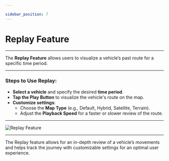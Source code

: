 ```yaml
---

sidebar_position: 7
---
```


# Replay Feature  

---

The **Replay Feature** allows users to visualize a vehicle’s past route for a specific time period.

---

### **Steps to Use Replay**:

- **Select a vehicle** and specify the desired **time period**.
- **Tap the Play Button** to visualize the vehicle's route on the map.
- **Customize settings**:
  - Choose the **Map Type** (e.g., Default, Hybrid, Satellite, Terrain).
  - Adjust the **Playback Speed** for a faster or slower review of the route.

---

<div
  style={{
    display: 'flex',
    justifyContent: 'center',
    alignItems: 'center',
    height: '500px',
  }}
>
  <img
    src="/assets/guide-images/Replay.png"
    alt="Replay Feature"
    style={{
      width: '250px',
      border: '1px solid #ccc',
      borderRadius: '8px',
      boxShadow: '0 4px 6px rgba(0, 0, 0, 0.1)',
    }}
  />
</div>

---

The Replay feature allows for an in-depth review of a vehicle’s movements and helps track the journey with customizable settings for an optimal user experience.